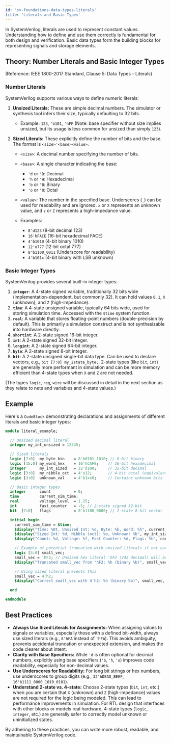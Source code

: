 ```yaml
---
id: 'sv-foundations-data-types-literals'
title: 'Literals and Basic Types'
---
```


In SystemVerilog, literals are used to represent constant values. Understanding how to define and use them correctly is fundamental for both design and verification. Basic data types form the building blocks for representing signals and storage elements.

## Theory: Number Literals and Basic Integer Types

(Reference: IEEE 1800-2017 Standard, Clause 5: Data Types - Literals)

### Number Literals

SystemVerilog supports various ways to define numeric literals:

1.  **Unsized Literals:** These are simple decimal numbers. The simulator or synthesis tool infers their size, typically defaulting to 32 bits.
    *   Example: `123`, `'b101`, `'hFF` (Note: base specifier without size implies unsized, but its usage is less common for unsized than simply `123`).

2.  **Sized Literals:** These explicitly define the number of bits and the base. The format is `<size>'<base><value>`.
    *   `<size>`: A decimal number specifying the number of bits.
    *   `<base>`: A single character indicating the base:
        *   `'d` or `'D`: Decimal
        *   `'h` or `'H`: Hexadecimal
        *   `'b` or `'B`: Binary
        *   `'o` or `'O`: Octal
    *   `<value>`: The number in the specified base. Underscores (`_`) can be used for readability and are ignored. `x` or `X` represents an unknown value, and `z` or `Z` represents a high-impedance value.

    *   Examples:
        *   `8'd123` (8-bit decimal 123)
        *   `16'hFACE` (16-bit hexadecimal FACE)
        *   `4'b1010` (4-bit binary 1010)
        *   `12'o777` (12-bit octal 777)
        *   `8'b1100_0011` (Underscore for readability)
        *   `4'b101x` (4-bit binary with LSB unknown)

### Basic Integer Types

SystemVerilog provides several built-in integer types:

1.  **`integer`**: A 4-state signed variable, traditionally 32 bits wide (implementation-dependent, but commonly 32). It can hold values `0`, `1`, `X` (unknown), and `Z` (high-impedance).
2.  **`time`**: A 4-state unsigned variable, typically 64 bits wide, used for storing simulation time. Accessed with the `$time` system function.
3.  **`real`**: A variable that stores floating-point numbers (double-precision by default). This is primarily a simulation construct and is not synthesizable into hardware directly.
4.  **`shortint`**: A 2-state signed 16-bit integer.
5.  **`int`**: A 2-state signed 32-bit integer.
6.  **`longint`**: A 2-state signed 64-bit integer.
7.  **`byte`**: A 2-state signed 8-bit integer.
8.  **`bit`**: A 2-state unsigned single-bit data type. Can be used to declare vectors, e.g., `bit [7:0] my_2state_byte;`. 2-state types (like `bit`, `int`) are generally more performant in simulation and can be more memory efficient than 4-state types when `X` and `Z` are not needed.

(The types `logic`, `reg`, `wire` will be discussed in detail in the next section as they relate to nets and variables and 4-state values.)

## Example

Here's a `CodeBlock` demonstrating declarations and assignments of different literals and basic integer types:

```systemverilog
module literal_example;

  // Unsized decimal literal
  integer my_int_unsized = 12345;

  // Sized literals
  logic [7:0]  my_byte_bin    = 8'b0101_1010; // 8-bit binary
  logic [15:0] my_word_hex    = 16'hCAFE;    // 16-bit hexadecimal
  integer      my_int_sized   = 32'd100;     // 32-bit decimal
  logic [3:0]  my_nibble_oct  = 4'o12;       // 4-bit octal (equivalent to 4'b1010)
  logic [3:0]  unknown_val    = 4'b1xx0;     // Contains unknown bits

  // Basic integer types
  integer      count          = 0;
  time         current_sim_time;
  real         voltage_level  = 1.25;
  int          fast_counter   = -5; // 2-state signed 32-bit
  bit  [7:0]   flags          = 8'b1100_0000; // 2-state 8-bit vector

  initial begin
    current_sim_time = $time;
    $display("Time: %0t, Unsized Int: %d, Byte: %b, Word: %h", current_sim_time, my_int_unsized, my_byte_bin, my_word_hex);
    $display("Sized Int: %d, Nibble (oct): %o, Unknown: %b", my_int_sized, my_nibble_oct, unknown_val);
    $display("Count: %d, Voltage: %f, Fast Counter: %d, Flags: %b", count, voltage_level, fast_counter, flags);

    // Example of potential truncation with unsized literals if not careful
    logic [3:0] small_vec;
    small_vec = 'hF2; // Unsized hex literal 'hF2 (242 decimal) will be truncated to 4 bits
    $display("Truncated small_vec from 'hF2: %h (binary %b)", small_vec, small_vec); // Will display 'h2 (binary 0010)

    // Using sized literal prevents this
    small_vec = 4'h2;
    $display("Correct small_vec with 4'h2: %h (binary %b)", small_vec, small_vec); // Will display 'h2 (binary 0010)

  end

endmodule
```

## Best Practices

*   **Always Use Sized Literals for Assignments:** When assigning values to signals or variables, especially those with a defined bit-width, always use sized literals (e.g., `8'hFA` instead of `'hFA`). This avoids ambiguity, prevents accidental truncation or unexpected extension, and makes the code clearer about intent.
*   **Clarity with Base Specifiers:** While `'d` is often optional for decimal numbers, explicitly using base specifiers (`'b`, `'h`, `'o`) improves code readability, especially for non-decimal values.
*   **Use Underscores for Readability:** For long bit strings or hex numbers, use underscores to group digits (e.g., `32'hDEAD_BEEF`, `16'b1111_0000_1010_0101`).
*   **Understand 2-state vs. 4-state:** Choose 2-state types (`bit`, `int`, etc.) when you are certain that `X` (unknown) and `Z` (high-impedance) values are not required for the logic being modeled. This can lead to performance improvements in simulation. For RTL design that interfaces with other blocks or models real hardware, 4-state types (`logic`, `integer`, etc.) are generally safer to correctly model unknown or uninitialized states.

By adhering to these practices, you can write more robust, readable, and maintainable SystemVerilog code.
